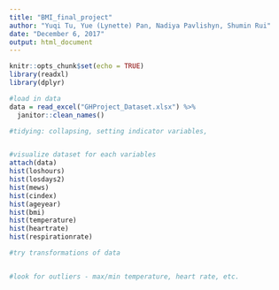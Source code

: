 ```yaml
---
title: "BMI_final_project"
author: "Yuqi Tu, Yue (Lynette) Pan, Nadiya Pavlishyn, Shumin Rui"
date: "December 6, 2017"
output: html_document
---
```


```r
knitr::opts_chunk$set(echo = TRUE)
library(readxl)
library(dplyr)
```

```r
#load in data
data = read_excel("GHProject_Dataset.xlsx") %>%
  janitor::clean_names()

#tidying: collapsing, setting indicator variables, 


#visualize dataset for each variables
attach(data)
hist(loshours)
hist(losdays2)
hist(mews)
hist(cindex)
hist(ageyear)
hist(bmi)
hist(temperature)
hist(heartrate)
hist(respirationrate)

#try transformations of data


#look for outliers - max/min temperature, heart rate, etc.

```

